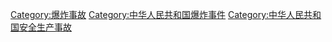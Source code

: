 [[Category:爆炸事故|Category:爆炸事故]]
[[Category:中华人民共和国爆炸事件|Category:中华人民共和国爆炸事件]]
[[Category:中华人民共和国安全生产事故|Category:中华人民共和国安全生产事故]]
